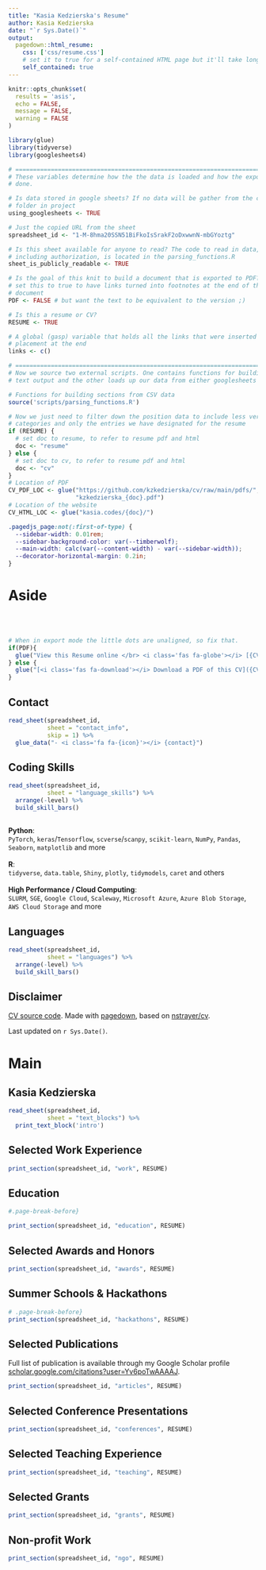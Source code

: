 ```yaml
---
title: "Kasia Kedzierska's Resume"
author: Kasia Kedzierska
date: "`r Sys.Date()`"
output:
  pagedown::html_resume:
    css: ['css/resume.css']
    # set it to true for a self-contained HTML page but it'll take longer to render
    self_contained: true
---
```


```r
knitr::opts_chunk$set(
  results = 'asis', 
  echo = FALSE,
  message = FALSE,
  warning = FALSE
)

library(glue)
library(tidyverse)
library(googlesheets4)

# ======================================================================
# These variables determine how the the data is loaded and how the exports are
# done.

# Is data stored in google sheets? If no data will be gather from the csvs/
# folder in project
using_googlesheets <- TRUE

# Just the copied URL from the sheet
spreadsheet_id <- "1-M-8hma20SSN51BiFkoIsSrakF2oDxwwnN-mbGYoztg"

# Is this sheet available for anyone to read? The code to read in data, 
# including authorization, is located in the parsing_functions.R
sheet_is_publicly_readable <- TRUE

# Is the goal of this knit to build a document that is exported to PDF? If so
# set this to true to have links turned into footnotes at the end of the
# document
PDF <- FALSE # but want the text to be equivalent to the version ;)

# Is this a resume or CV? 
RESUME <- TRUE

# A global (gasp) variable that holds all the links that were inserted for
# placement at the end
links <- c()

# ======================================================================
# Now we source two external scripts. One contains functions for building the
# text output and the other loads up our data from either googlesheets or csvs

# Functions for building sections from CSV data
source('scripts/parsing_functions.R') 

# Now we just need to filter down the position data to include less verbose
# categories and only the entries we have designated for the resume
if (RESUME) {
  # set doc to resume, to refer to resume pdf and html
  doc <- "resume"
} else {
  # set doc to cv, to refer to resume pdf and html
  doc <- "cv"
}
# Location of PDF
CV_PDF_LOC <- glue("https://github.com/kzkedzierska/cv/raw/main/pdfs/",
                   "kzkedzierska_{doc}.pdf")
# Location of the website
CV_HTML_LOC <- glue("kasia.codes/{doc}/")
```

<!-- taken from https://github.com/nstrayer/cv/issues/24 -->

```css
.pagedjs_page:not(:first-of-type) {
  --sidebar-width: 0.01rem;
  --sidebar-background-color: var(--timberwolf);
  --main-width: calc(var(--content-width) - var(--sidebar-width));
  --decorator-horizontal-margin: 0.2in;
}
```

# Aside

<br> <br> <!-- ![pic](scratch/spirals_path-blues_greens-seed_90_cut.png) -->
<!-- ![logo](logo.png){width=100%} -->

```r
# When in export mode the little dots are unaligned, so fix that. 
if(PDF){
  glue("View this Resume online </br> <i class='fas fa-globe'></i> [{CV_HTML_LOC}](https://{CV_HTML_LOC})")
} else {
  glue("[<i class='fas fa-download'></i> Download a PDF of this CV]({CV_PDF_LOC})")
}
```

## Contact {#contact}

```r
read_sheet(spreadsheet_id, 
           sheet = "contact_info", 
           skip = 1) %>% 
  glue_data("- <i class='fa fa-{icon}'></i> {contact}")
```

## Coding Skills {#skills}

```r
read_sheet(spreadsheet_id, 
           sheet = "language_skills") %>% 
  arrange(-level) %>%
  build_skill_bars() 
```

##  {#ml-skills}

**Python**: \
`PyTorch`, `keras`/`Tensorflow`, `scverse`/`scanpy`, `scikit-learn`, `NumPy`, `Pandas`,  `Seaborn`, `matplotlib` and more\
\
**R**:\
`tidyverse`, `data.table`, `Shiny`, `plotly`, `tidymodels`, `caret` and
others\
\
**High Performance / Cloud Computing**:\
`SLURM`, `SGE`, `Google Cloud`, `Scaleway`, `Microsoft Azure`, `Azure Blob Storage`, `AWS Cloud Storage` and more

## Languages {#skills}

```r
read_sheet(spreadsheet_id, 
           sheet = "languages") %>%
  arrange(-level) %>%
  build_skill_bars() 
```

## Disclaimer {#disclaimer}

[CV source code](https://github.com/kzkedzierska/cv). Made with
[pagedown](https://github.com/rstudio/pagedown), based on
[nstrayer/cv](https://github.com/nstrayer/cv).

Last updated on `r Sys.Date()`.

# Main

## Kasia Kedzierska {#title}

```r
read_sheet(spreadsheet_id, 
           sheet = "text_blocks") %>% 
  print_text_block('intro')
```

## Selected Work Experience {data-icon="laptop"}

```r
print_section(spreadsheet_id, "work", RESUME)
```

## Education {data-icon="graduation-cap" data-concise="true"}

```r
#.page-break-before}
```

```r
print_section(spreadsheet_id, "education", RESUME)
```

## Selected Awards and Honors {data-icon="award"}

```r
print_section(spreadsheet_id, "awards", RESUME)
```

## Summer Schools & Hackathons {data-icon="user-graduate"}

```r
# .page-break-before}
print_section(spreadsheet_id, "hackathons", RESUME)
```

## Selected Publications {.page-break-before data-icon="book" data-concise="true"}

Full list of publication is available through my Google Scholar profile
[scholar.google.com/citations?user=Yv6poTwAAAAJ](https://scholar.google.com/citations?user=Yv6poTwAAAAJ&hl=en).

```r
print_section(spreadsheet_id, "articles", RESUME)
```

## Selected Conference Presentations {data-icon="comment-dots" data-concise="true"}

```r
print_section(spreadsheet_id, "conferences", RESUME)
```

## Selected Teaching Experience {data-icon="chalkboard-teacher"}

<!-- :::aside -->

<!-- ```{r} -->

<!-- # .page-break-before} -->

<!-- text_blocks %>%  -->

<!--   print_text_block('teaching_experience_aside') -->

<!-- ``` -->

<!-- ::: -->

```r
print_section(spreadsheet_id, "teaching", RESUME)
```

## Selected Grants {data-icon="euro-sign"}

```r
print_section(spreadsheet_id, "grants", RESUME)
```

## Non-profit Work {data-icon="handshake"}

```r
print_section(spreadsheet_id, "ngo", RESUME)
```
